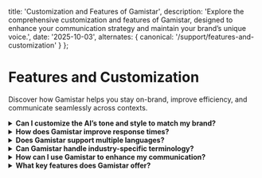 
  title: 'Customization and Features of Gamistar',
  description:
    'Explore the comprehensive customization and features of Gamistar, designed to enhance your communication strategy and maintain your brand’s unique voice.',
  date: '2025-10-03',
  alternates: {
    canonical: '/support/features-and-customization'
  }
};

# Features and Customization

Discover how Gamistar helps you stay on-brand, improve efficiency, and communicate seamlessly across contexts.

<details>
  <summary><strong>Can I customize the AI’s tone and style to match my brand?</strong></summary>

Yes. Gamistar lets you customize the tone and style of your replies so they reflect your brand’s unique voice.  
Adjust the settings to keep all communication consistent, authentic, and professional.
</details>

<details>
  <summary><strong>How does Gamistar improve response times?</strong></summary>

Gamistar uses advanced AI to generate contextually appropriate responses in real time.  
This reduces the time you spend crafting replies manually, helping you respond faster and more efficiently.  

**The result:** improved productivity and smoother interactions with your audience.
</details>

<details>
  <summary><strong>Does Gamistar support multiple languages?</strong></summary>

Yes. Gamistar supports multiple languages, allowing you to generate replies in the language of your choice.  
This makes it ideal for teams and businesses that need to communicate with a global audience.
</details>

<details>
  <summary><strong>Can Gamistar handle industry-specific terminology?</strong></summary>

Yes. Gamistar is designed to understand and use industry-specific terminology.  
This ensures your responses are not only accurate, but also relevant to your field—maintaining professionalism and credibility in every interaction.
</details>

<details>
  <summary><strong>How can I use Gamistar to enhance my communication?</strong></summary>

Gamistar helps you deliver clear, relevant, and well-timed responses without breaking focus.  
By working directly inside your chat windows, Gamistar ensures you can communicate quickly and effectively—whether you’re handling customer support, sales conversations, or personal messages.
</details>

<details>
  <summary><strong>What key features does Gamistar offer?</strong></summary>

**Gamistar provides:**
- **AI-driven response generation** – Instant, context-aware replies.  
- **Multi-language support** – Communicate across global markets.  
- **Smart text handling** – Works across chats, comments, and messages.  
- **Robust personalization** – Fine-tune replies to reflect your brand or personal style.  
</details>
